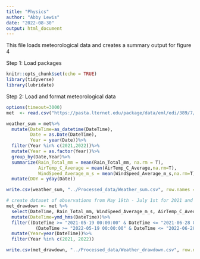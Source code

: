 ```yaml
---
title: "Physics"
author: "Abby Lewis"
date: "2022-08-30"
output: html_document
---
```


This file loads meteorological data and creates a summary output for figure 4


Step 1: Load packages
```r
knitr::opts_chunk$set(echo = TRUE)
library(tidyverse)
library(lubridate)
```


Step 2: Load and format meteorological data
```r
options(timeout=3000)
met  <- read.csv("https://pasta.lternet.edu/package/data/eml/edi/389/7/02d36541de9088f2dd99d79dc3a7a853")

weather_sum = met%>%
  mutate(DateTime=as_datetime(DateTime),
         Date = as.Date(DateTime),
         Year = year(Date))%>%
  filter(Year %in% c(2021,2022))%>%
  mutate(Year = as.factor(Year))%>%
  group_by(Date,Year)%>%
  summarize(Rain_Total_mm = mean(Rain_Total_mm, na.rm = T),
            AirTemp_C_Average = mean(AirTemp_C_Average,na.rm=T),
            WindSpeed_Average_m_s = mean(WindSpeed_Average_m_s,na.rm=T))%>%
  mutate(DOY = yday(Date))

write.csv(weather_sum, "../Processed_data/Weather_sum.csv", row.names = F)

# create dataset of observations from May 19th - July 1st for 2021 and 2022 for met statisitics
met_drawdown <- met %>%
  select(DateTime, Rain_Total_mm, WindSpeed_Average_m_s, AirTemp_C_Average) %>%
  mutate(DateTime=ymd_hms(DateTime))%>%
  filter((DateTime >= "2021-05-19 00:00:00" & DateTime <= "2021-06-28 00:00:00") |
           (DateTime >= "2022-05-19 00:00:00" & DateTime <= "2022-06-28 00:00:00"))%>%
  mutate(Year=year(DateTime))%>%
  filter(Year %in% c(2021, 2022))

write.csv(met_drawdown, "../Processed_data/Weather_drawdown.csv", row.names = F)
```
